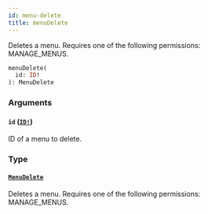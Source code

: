 ```yaml
---
id: menu-delete
title: menuDelete
---
```


Deletes a menu. Requires one of the following permissions: MANAGE_MENUS.

```graphql
menuDelete(
  id: ID!
): MenuDelete

```

### Arguments

#### `id` ([`ID!`](../../../developer/api-reference/scalars/id))

ID of a menu to delete.

### Type

#### [`MenuDelete`](../../../developer/api-reference/objects/menu-delete)

Deletes a menu. Requires one of the following permissions: MANAGE_MENUS.
